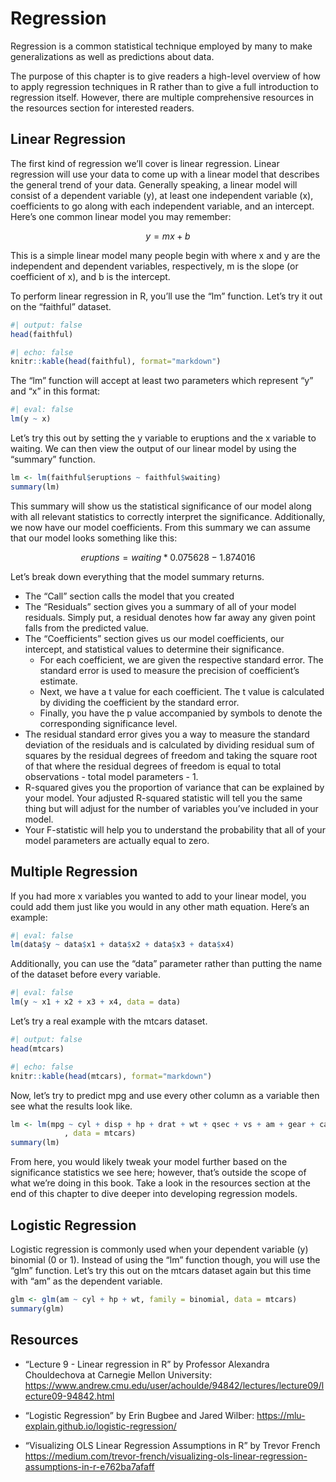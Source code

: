 # Regression

Regression is a common statistical technique employed by many to make generalizations as well as predictions about data.

::: callout-note
The purpose of this chapter is to give readers a high-level overview of how to apply regression techniques in R rather than to give a full introduction to regression itself. However, there are multiple comprehensive resources in the resources section for interested readers.
:::

## Linear Regression

The first kind of regression we'll cover is linear regression. Linear regression will use your data to come up with a linear model that describes the general trend of your data. Generally speaking, a linear model will consist of a dependent variable (y), at least one independent variable (x), coefficients to go along with each independent variable, and an intercept. Here's one common linear model you may remember:

$$
y = mx + b
$$

This is a simple linear model many people begin with where x and y are the independent and dependent variables, respectively, m is the slope (or coefficient of x), and b is the intercept.

To perform linear regression in R, you'll use the "lm" function. Let's try it out on the "faithful" dataset.

```r
#| output: false
head(faithful)
```

```r
#| echo: false
knitr::kable(head(faithful), format="markdown")
```

The "lm" function will accept at least two parameters which represent "y" and "x" in this format:

```r
#| eval: false
lm(y ~ x)
```

Let's try this out by setting the y variable to eruptions and the x variable to waiting. We can then view the output of our linear model by using the "summary" function.

```r
lm <- lm(faithful$eruptions ~ faithful$waiting)
summary(lm)
```

This summary will show us the statistical significance of our model along with all relevant statistics to correctly interpret the significance. Additionally, we now have our model coefficients. From this summary we can assume that our model looks something like this:

$$
eruptions = waiting * 0.075628 - 1.874016
$$

Let's break down everything that the model summary returns.

- The "Call" section calls the model that you created
- The "Residuals" section gives you a summary of all of your model residuals. Simply put, a residual denotes how far away any given point falls from the predicted value.
- The "Coefficients" section gives us our model coefficients, our intercept, and statistical values to determine their significance.
    - For each coefficient, we are given the respective standard error. The standard error is used to measure the precision of coefficient's estimate. 
    - Next, we have a t value for each coefficient. The t value is calculated by dividing the coefficient by the standard error.
    - Finally, you have the p value accompanied by symbols to denote the corresponding significance level.
- The residual standard error gives you a way to measure the standard deviation of the residuals and is calculated by dividing residual sum of squares by the residual degrees of freedom and taking the square root of that where the residual degrees of freedom is equal to total observations - total model parameters - 1.
- R-squared gives you the proportion of variance that can be explained by your model. Your adjusted R-squared statistic will tell you the same thing but will adjust for the number of variables you've included in your model.
- Your F-statistic will help you to understand the probability that all of your model parameters are actually equal to zero.

## Multiple Regression

If you had more x variables you wanted to add to your linear model, you could add them just like you would in any other math equation. Here's an example:

```r
#| eval: false
lm(data$y ~ data$x1 + data$x2 + data$x3 + data$x4)
```

Additionally, you can use the "data" parameter rather than putting the name of the dataset before every variable.

```r
#| eval: false
lm(y ~ x1 + x2 + x3 + x4, data = data)
```

Let's try a real example with the mtcars dataset.

```r
#| output: false
head(mtcars)
```

```r
#| echo: false
knitr::kable(head(mtcars), format="markdown")
```

Now, let's try to predict mpg and use every other column as a variable then see what the results look like.

```r
lm <- lm(mpg ~ cyl + disp + hp + drat + wt + qsec + vs + am + gear + carb
            , data = mtcars)
summary(lm)
```

From here, you would likely tweak your model further based on the significance statistics we see here; however, that's outside the scope of what we're doing in this book. Take a look in the resources section at the end of this chapter to dive deeper into developing regression models.

## Logistic Regression

Logistic regression is commonly used when your dependent variable (y) binomial (0 or 1). Instead of using the "lm" function though, you will use the "glm" function. Let's try this out on the mtcars dataset again but this time with "am" as the dependent variable.

```r
glm <- glm(am ~ cyl + hp + wt, family = binomial, data = mtcars)
summary(glm)
```

## Resources

- "Lecture 9 - Linear regression in R" by Professor Alexandra Chouldechova at Carnegie Mellon University: <https://www.andrew.cmu.edu/user/achoulde/94842/lectures/lecture09/lecture09-94842.html>

- "Logistic Regression" by Erin Bugbee and Jared Wilber: <https://mlu-explain.github.io/logistic-regression/>

- "Visualizing OLS Linear Regression Assumptions in R" by Trevor French <https://medium.com/trevor-french/visualizing-ols-linear-regression-assumptions-in-r-e762ba7afaff>